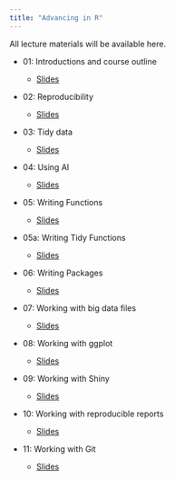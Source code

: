 ```yaml
---
title: "Advancing in R"
---
```


<script type="text/javascript" src="http://cdn.mathjax.org/mathjax/latest/MathJax.js?config=TeX-AMS-MML_HTMLorMML"></script>

All lecture materials will be available here.

- 01: Introductions and course outline

    - [Slides](slides/CopyOfIntro_02.html)
    
- 02: Reproducibility

    - [Slides](slides/03b-renv.html)


- 03: Tidy data

    - [Slides](slides/2a-tidyverse-functions.html)
    
- 04: Using AI

    - [Slides](slides/UsingAI.html) 
    
- 05: Writing Functions

    - [Slides](slides/Functional-programming.html) 

- 05a: Writing Tidy Functions

    - [Slides](slides/tidy-functions.html) 
    
- 06: Writing Packages

    - [Slides](slides/Packages.html) 
    
- 07: Working with big data files

    - [Slides](slides/Big-Data.html) 
    
- 08: Working with ggplot

    - [Slides](slides/ggplot-advance.html) 
    
- 09: Working with Shiny

    - [Slides](slides/Shiny.html) 
    
- 10: Working with reproducible reports

    - [Slides](slides/Reproducible_reports_06.html) 
    
- 11: Working with Git

    - [Slides](slides/Github.html) 
